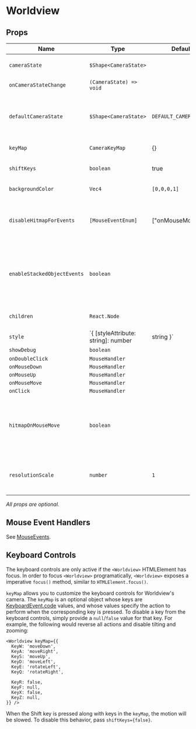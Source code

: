# Worldview

## Props

| Name                  | Type                                            | Default                | Description                                                                                             |
| --------------------- | ----------------------------------------------- | ---------------------- | ------------------------------------------------------------------------------------------------------- |
| `cameraState`         | `$Shape<CameraState>`                           |                        | control the [cameraState](#/docs/api/camera), must use with `onCameraStateChange`                       |
| `onCameraStateChange` | `(CameraState) => void`                         |                        | callback whenever the camera state changes                                                              |
| `defaultCameraState`  | `$Shape<CameraState>`                           | `DEFAULT_CAMERA_STATE` | pass in this prop to turn Worldview to an uncontrolled component. `onCameraStateChange` will be ignored |
| `keyMap`              | `CameraKeyMap`                                  | {}                     | override default Worldview hotkeys                                                                      |
| `shiftKeys`           | `boolean`                                       | true                   | enable/disable shift modifier for keyboard controls                                                     |
| `backgroundColor`     | `Vec4`                                          | `[0,0,0,1]`            | change the scene background color                                                                       |
| `disableHitmapForEvents`   | `[MouseEventEnum]`                         | ["onMouseMove"]    | disable rendering the hitmap for some mouse events for performance reasons. Only "onMouseMove" is disabled by default. |
| `enableStackedObjectEvents` | `boolean`                                 |                        | if enabled, event handlers will be called with all objects the mouse cursor is on top of, not just the top-most object. Disabled by default for performance reasons. |
| `children`            | `React.Node`                                    |                        | regl components to render inside the Worldview                                                          |
| `style`               | `{ [styleAttribute: string]: number | string }` | {}                     | html style object for the Worldview root element                                                        |
| `showDebug`           | `boolean`                                       |                        | show debug information                                                                                  |
| `onDoubleClick`       | `MouseHandler`                                  |                        |                                                                                                         |
| `onMouseDown`         | `MouseHandler`                                  |                        |                                                                                                         |
| `onMouseUp`           | `MouseHandler`                                  |                        |                                                                                                         |
| `onMouseMove`         | `MouseHandler`                                  |                        |                                                                                                         |
| `onClick`             | `MouseHandler`                                  |                        |                                                                                                         |
| `hitmapOnMouseMove`   | `boolean`                                       |                        | (DEPRECATED: see `disableHitmapForEvents`) if enabled, the clicked object will be returned from the mouse event handler. Disabled by default for performance reasons. |
| `resolutionScale`     | `number`                                        | `1`                    | if present, the `canvas` element will be scaled by the given amount, improving the final render quality.

_All props are optional._

## Mouse Event Handlers

See [MouseEvents](#/docs/api/mouse-events).

## Keyboard Controls

The keyboard controls are only active if the `<Worldview>` HTMLElement has focus. In order to focus `<Worldview>` programatically, `<Worldview>` exposes a imperative `focus()` method, similar to `HTMLElement.focus()`.

`keyMap` allows you to customize the keyboard controls for Worldview's camera. The `keyMap` is an optional object whose keys are [KeyboardEvent.code](https://developer.mozilla.org/en-US/docs/Web/API/KeyboardEvent/code) values, and whose values specify the action to perform when the corresponding key is pressed. To disable a key from the keyboard controls, simply provide a `null`/`false` value for that key. For example, the following would reverse all actions and disable tilting and zooming:

    <Worldview keyMap={{
      KeyW: 'moveDown',
      KeyA: 'moveRight',
      KeyS: 'moveUp',
      KeyD: 'moveLeft',
      KeyE: 'rotateLeft',
      KeyQ: 'rotateRight',

      KeyR: false,
      KeyF: null,
      KeyX: false,
      KeyZ: null,
    }} />

When the Shift key is pressed along with keys in the `keyMap`, the motion will be slowed. To disable this behavior, pass `shiftKeys={false}`.

